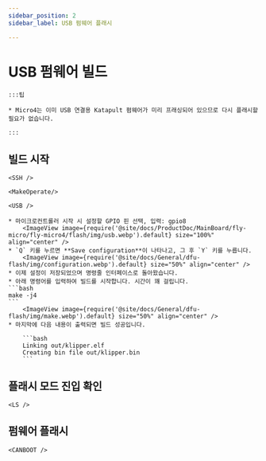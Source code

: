 ```yaml
---
sidebar_position: 2
sidebar_label: USB 펌웨어 플래시

---
```




# USB 펌웨어 빌드

    :::팁

    * Micro4는 이미 USB 연결용 Katapult 펌웨어가 미리 프래싱되어 있으므로 다시 플래시할 필요가 없습니다.

    :::

## 빌드 시작

    <SSH />

    <MakeOperate/>

    <USB />

    * 마이크로컨트롤러 시작 시 설정할 GPIO 핀 선택, 입력: gpio8
        <ImageView image={require('@site/docs/ProductDoc/MainBoard/fly-micro/fly-micro4/flash/img/usb.webp').default} size="100%" align="center" />
    * `Q` 키를 누르면 **Save configuration**이 나타나고, 그 후 `Y` 키를 누릅니다.
        <ImageView image={require('@site/docs/General/dfu-flash/img/configuration.webp').default} size="50%" align="center" />
    * 이제 설정이 저장되었으며 명령줄 인터페이스로 돌아왔습니다.
    * 아래 명령어를 입력하여 빌드를 시작합니다. 시간이 꽤 걸립니다.
    ```bash
    make -j4
    ```
        <ImageView image={require('@site/docs/General/dfu-flash/img/make.webp').default} size="50%" align="center" />
    * 마지막에 다음 내용이 출력되면 빌드 성공입니다.

        ```bash
        Linking out/klipper.elf
        Creating bin file out/klipper.bin
        ```

## 플래시 모드 진입 확인

    <LS />

## 펌웨어 플래시

    <CANBOOT />
